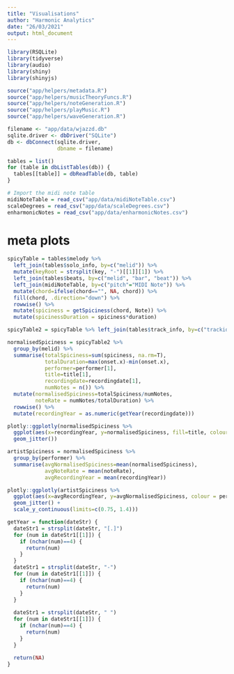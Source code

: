 ```yaml
---
title: "Visualisations"
author: "Harmonic Analytics"
date: "26/03/2021"
output: html_document
---
```


```r
library(RSQLite)
library(tidyverse)
library(audio)
library(shiny)
library(shinyjs)

source("app/helpers/metadata.R")
source("app/helpers/musicTheoryFuncs.R")
source("app/helpers/noteGeneration.R")
source("app/helpers/playMusic.R")
source("app/helpers/waveGeneration.R")

filename <- "app/data/wjazzd.db"
sqlite.driver <- dbDriver("SQLite")
db <- dbConnect(sqlite.driver,
                dbname = filename)

tables = list()
for (table in dbListTables(db)) {
  tables[[table]] = dbReadTable(db, table)
}

# Import the midi note table
midiNoteTable = read_csv("app/data/midiNoteTable.csv")
scaleDegrees = read_csv("app/data/scaleDegrees.csv")
enharmonicNotes = read_csv("app/data/enharmonicNotes.csv")
```

# meta plots
```r
spicyTable = tables$melody %>%
  left_join(tables$solo_info, by=c("melid")) %>%
  mutate(keyRoot = strsplit(key, "-")[[1]][1]) %>%
  left_join(tables$beats, by=c("melid", "bar", "beat")) %>%
  left_join(midiNoteTable, by=c("pitch"="MIDI Note")) %>%
  mutate(chord=ifelse(chord=="", NA, chord)) %>%
  fill(chord, .direction="down") %>%
  rowwise() %>%
  mutate(spiciness = getSpiciness(chord, Note)) %>%
  mutate(spicinessDuration = spiciness*duration)

spicyTable2 = spicyTable %>% left_join(tables$track_info, by=c("trackid")) 

normalisedSpiciness = spicyTable2 %>%
  group_by(melid) %>%
  summarise(totalSpiciness=sum(spiciness, na.rm=T),
            totalDuration=max(onset.x)-min(onset.x),
            performer=performer[1],
            title=title[1],
            recordingdate=recordingdate[1],
            numNotes = n()) %>%
  mutate(normalisedSpiciness=totalSpiciness/numNotes,
         noteRate = numNotes/totalDuration) %>%
  rowwise() %>%
  mutate(recordingYear = as.numeric(getYear(recordingdate)))

plotly::ggplotly(normalisedSpiciness %>%
  ggplot(aes(x=recordingYear, y=normalisedSpiciness, fill=title, colour=performer)) + 
  geom_jitter())

artistSpiciness = normalisedSpiciness %>%
  group_by(performer) %>%
  summarise(avgNormalisedSpiciness=mean(normalisedSpiciness),
            avgNoteRate = mean(noteRate),
            avgRecordingYear = mean(recordingYear))

plotly::ggplotly(artistSpiciness %>%
  ggplot(aes(x=avgRecordingYear, y=avgNormalisedSpiciness, colour = performer)) + 
  geom_jitter() +
  scale_y_continuous(limits=c(0.75, 1.4)))

```

```r
getYear = function(dateStr) {
  dateStr1 = strsplit(dateStr, "[.]")
  for (num in dateStr1[[1]]) {
    if (nchar(num)==4) {
      return(num)
    }
  }
  dateStr1 = strsplit(dateStr, "-")
  for (num in dateStr1[[1]]) {
    if (nchar(num)==4) {
      return(num)
    }
  }
  
  dateStr1 = strsplit(dateStr, " ")
  for (num in dateStr1[[1]]) {
    if (nchar(num)==4) {
      return(num)
    }
  }
  
  return(NA)
}

```
